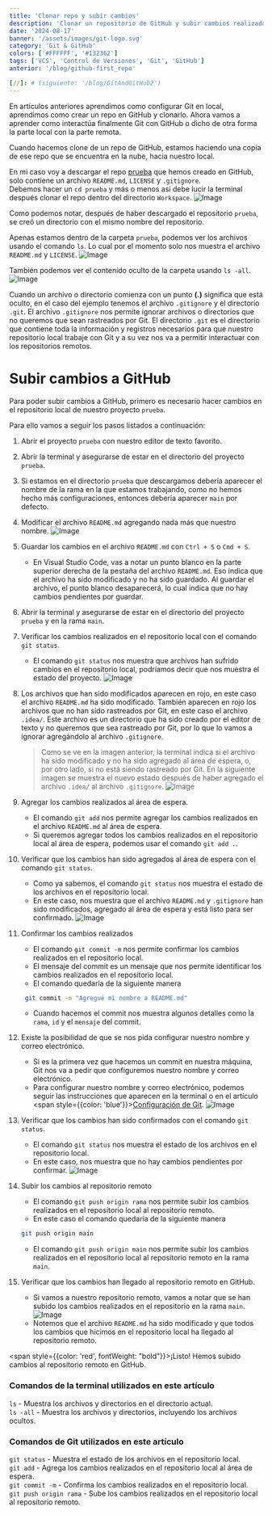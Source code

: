 ```yaml
---
title: 'Clonar repo y subir cambios'
description: 'Clonar un repositorio de GitHub y subir cambios realizados en el repositorio local al repositorio remoto en GitHub.'
date: '2024-08-17'
banner: '/assets/images/git-logo.svg'
category: 'Git & GitHub'
colors: ['#FFFFFF', '#132362']
tags: ['VCS', 'Control de Versiones', 'Git', 'GitHub']
anterior: '/blog/github-first_repo'

[//]: # (siguiente: '/blog/GitAndGitHub2')
---
```


En artículos anteriores aprendimos como configurar Git en local, aprendimos como crear un repo en GitHub y clonarlo.
Ahora vamos a aprender como interactúa finalmente Git con GitHub o dicho de otra forma la parte local con la parte
remota.

Cuando hacemos clone de un repo de GitHub, estamos haciendo una copia de ese repo que se encuentra en la nube, hacia
nuestro local.

En mi caso voy a descargar el repo [prueba](https://github.com/soysergiogonza/prueba) que hemos creado en GitHub, solo
contiene un archivo `README.md`, `LICENSE` y `.gitignore`.\
Debemos hacer un `cd prueba` y más o menos así debe lucir la terminal después clonar el repo dentro del directorio
`Workspace`.
![Image](/assets/images/terminal-clone.png)

Como podemos notar, después de haber descargado el repositorio `prueba`, se creó un directorio con el mismo nombre
del repositorio.

Apenas estamos dentro de la carpeta `prueba`, podemos ver los archivos usando el comando `ls`. Lo cual por el momento
solo nos muestra el archivo `README.md` y `LICENSE`.
![Image](/assets/images/ls.png)

También podemos ver el contenido oculto de la carpeta usando `ls -all`.
![Image](/assets/images/ls-all.png)

Cuando un archivo o directorio comienza con un punto **(.)** significa que está oculto, en el caso del ejemplo tenemos
el archivo `.gitignore` y el directorio `.git`. El archivo `.gitignore` nos permite ignorar archivos o directorios que
no queremos que sean rastreados por Git. El directorio `.git` es el directorio que contiene toda la información y registros
necesarios para que nuestro repositorio local trabaje con Git y a su vez nos va a permitir interactuar con los repositorios remotos.

# Subir cambios a GitHub

Para poder subir cambios a GitHub, primero es necesario hacer cambios en el repositorio local de nuestro proyecto
`prueba`.

Para ello vamos a seguir los pasos listados a continuación:

1.  Abrir el proyecto `prueba` con nuestro editor de texto favorito.

2.  Abrir la terminal y asegurarse de estar en el directorio del proyecto `prueba`.

3.  Si estamos en el directorio `prueba` que descargamos debería aparecer el nombre de la rama en la que estamos
trabajando, como no hemos hecho más configuraciones, entonces debería aparecer `main` por defecto.

4.  Modificar el archivo `README.md` agregando nada más que nuestro nombre.
    ![Image](/assets/images/readme.png)

5.  Guardar los cambios en el archivo `README.md` con `Ctrl + S` o `Cmd + S`.
    - En Visual Studio Code, vas a notar un punto blanco en la parte superior derecha de la pestaña del archivo
    `README.md`. Eso indica que el archivo ha sido modificado y no ha sido guardado. Al guardar el archivo, el punto
    blanco desaparecerá, lo cual indica que no hay cambios pendientes por guardar.

6.  Abrir la terminal y asegurarse de estar en el directorio del proyecto `prueba` y en la rama `main`.

7.  Verificar los cambios realizados en el repositorio local con el comando `git status`.
    - El comando `git status` nos muestra que archivos han sufrido cambios en el repositorio local, podríamos decir
    que nos muestra el estado del proyecto.
    ![Image](/assets/images/git-status.png)

8. Los archivos que han sido modificados aparecen en rojo, en este caso el archivo `README.md` ha sido modificado.
También aparecen en rojo los archivos que no han sido rastreados por Git, en este caso el archivo `.idea/`. Este
archivo es un directorio que ha sido creado por el editor de texto y no queremos que sea rastreado por Git, por lo que
lo vamos a ignorar agregándolo al archivo `.gitignore`.
    > Como se ve en la imagen anterior, la terminal indica si el archivo ha sido modificado y no ha sido agregado al
    área de espera, o, por otro lado, si no está siendo rastreado por Git. En la siguiente imagen se muestra el
   nuevo estado después de haber agregado el archivo `.idea/` al archivo `.gitignore`.
    ![Image](/assets/images/git-status2.png)

9.  Agregar los cambios realizados al área de espera.
    - El comando `git add` nos permite agregar los cambios realizados en el archivo `README.md` al área de espera.
    - Si queremos agregar todos los cambios realizados en el repositorio local al área de espera, podemos usar el
    comando `git add .`.

10. Verificar que los cambios han sido agregados al área de espera con el comando `git status`.
    - Como ya sabemos, el comando `git status` nos muestra el estado de los archivos en el repositorio local.
    - En este caso, nos muestra que el archivo `README.md` y `.gitignore` han sido modificados, agregado al área de
    espera y está listo para ser confirmado.
    ![Image](/assets/images/git-status3.png)

11. Confirmar los cambios realizados
    - El comando `git commit -m` nos permite confirmar los cambios realizados en el repositorio local.
    - El mensaje del commit es un mensaje que nos permite identificar los cambios realizados en el repositorio local.
    - El comando quedaría de la siguiente manera
    ```bash
     git commit -m "Agregué mi nombre a README.md"
    ```
    - Cuando hacemos el commit nos muestra algunos detalles como la `rama`, `id` y el `mensaje` del commit.

12. Existe la posibilidad de que se nos pida configurar nuestro nombre y correo electrónico.
    - Si es la primera vez que hacemos un commit en nuestra máquina, Git nos va a pedir que configuremos nuestro nombre y correo electrónico.
    - Para configurar nuestro nombre y correo electrónico, podemos seguir las instrucciones que aparecen en la
    terminal o en el artículo <span style={{color: 'blue'}}>[Configuración de Git](/blog/git-config).</span>
    ![Image](/assets/images/git-auth.png)

13. Verificar que los cambios han sido confirmados con el comando `git status`.
    - El comando `git status` nos muestra el estado de los archivos en el repositorio local.
    - En este caso, nos muestra que no hay cambios pendientes por confirmar.
    ![Image](/assets/images/git-status4.png)

14. Subir los cambios al repositorio remoto
    - El comando `git push origin rama` nos permite subir los cambios realizados en el repositorio local al repositorio
    remoto.
    - En este caso el comando quedaría de la siguiente manera
    ```bash
    git push origin main
    ```
    - El comando `git push origin main` nos permite subir los cambios realizados en el repositorio local al
    repositorio remoto en la rama `main`.

15. Verificar que los cambios han llegado al repositorio remoto en GitHub.
    - Si vamos a nuestro repositorio remoto, vamos a notar que se han subido los cambios realizados en el repositorio en
    la rama `main`.
    ![Image](/assets/images/repo-prueba-github.png)
    - Notemos que el archivo `README.md` ha sido modificado y que todos los cambios que hicimos en el repositorio
    local ha llegado al repositorio remoto.

<span style={{color: 'red', fontWeight: "bold"}}>¡Listo! Hemos subido cambios al repositorio remoto en GitHub.</span>

### Comandos de la terminal utilizados en este artículo
`ls` - Muestra los archivos y directorios en el directorio actual.\
`ls -all` - Muestra los archivos y directorios, incluyendo los archivos ocultos.

### Comandos de Git utilizados en este artículo
`git status` - Muestra el estado de los archivos en el repositorio local.\
`git add` - Agrega los cambios realizados en el repositorio local al área de espera.\
`git commit -m` - Confirma los cambios realizados en el repositorio local.\
`git push origin rama` - Sube los cambios realizados en el repositorio local al repositorio remoto.
